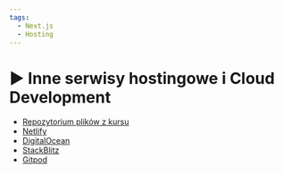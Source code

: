 ```yaml
---
tags:
  - Next.js
  - Hosting
---
```



# ▶️ Inne serwisy hostingowe i Cloud Development

<VimeoPlayer videoId="748526819" />

- [Repozytorium plików z kursu](https://github.com/adrianbienias/fsm)
- [Netlify](https://netlify.app/)
- [DigitalOcean](https://digitalocean.com/)
- [StackBlitz](https://stackblitz.com/)
- [Gitpod](https://www.gitpod.io/)
